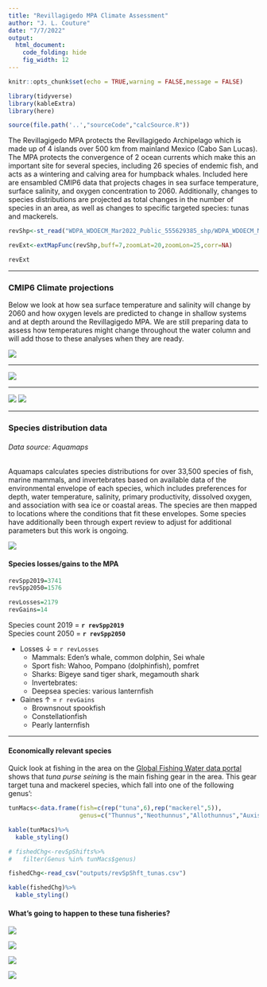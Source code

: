 ```yaml
---
title: "Revillagigedo MPA Climate Assessment"
author: "J. L. Couture"
date: "7/7/2022"
output:
  html_document:
    code_folding: hide
    fig_width: 12
---
```


```r

knitr::opts_chunk$set(echo = TRUE,warning = FALSE,message = FALSE)

library(tidyverse)
library(kableExtra)
library(here)

source(file.path('..',"sourceCode","calcSource.R"))

```

The Revillagigedo MPA protects the Revillagigedo Archipelago which is made up of 4 islands over 500 km from mainland Mexico (Cabo San Lucas). The MPA protects the convergence of 2 ocean currents which make this an important site for several species, including 26 species of endemic fish, and acts as a wintering and calving area for humpback whales. Included here are ensambled CMIP6 data that projects chages in sea surface temperature, surface salinity, and oxygen concentration to 2060. Additionally, changes to species distributions are projected as total changes in the number of species in an area, as well as changes to specific targeted species: tunas and mackerels.

```r

revShp<-st_read("WDPA_WDOECM_Mar2022_Public_555629385_shp/WDPA_WDOECM_Mar2022_Public_555629385_shp_0/WDPA_WDOECM_Mar2022_Public_555629385_shp-polygons.shp",quiet=TRUE)

revExt<-extMapFunc(revShp,buff=7,zoomLat=20,zoomLon=25,corr=NA)

revExt

```

***

### CMIP6 Climate projections

Below we look at how sea surface temperature and salinity will change by 2060 and how oxygen levels are predicted to change in shallow systems and at depth around the Revillagigedo MPA. We are still preparing data to assess how temperatures might change throughout the water column and will add those to these analyses when they are ready. 

![](outputs/noaaSST_rev.png)

***

![](outputs/noaaSSS_rev.png)

***

![](outputs/noaaO2shallow_rev.png)
![](outputs/noaaO2deep_rev.png)

***

### Species distribution data

###### *Data source: Aquamaps*

Aquamaps calculates species distributions for over 33,500 species of fish, marine mammals, and invertebrates based on available data of the environmental envelope of each species, which includes preferences for depth, water temperature, salinity, primary productivity, dissolved oxygen, and association with sea ice or coastal areas. The species are then mapped to locations where the conditions that fit these envelopes. Some species have additionally been through expert review to adjust for additional parameters but this work is ongoing. 

![](outputs/aqmap_dSR60_rev.png)

#### Species losses/gains to the MPA

```r
revSpp2019=3741
revSpp2050=1576

revLosses=2179
revGains=14

```

Species count 2019 = **`r revSpp2019`**  
Species count 2050 = **`r revSpp2050`**

* Losses &darr; = `r revLosses`
  * Mammals: Eden's whale, common dolphin, Sei whale
  * Sport fish: Wahoo, Pompano (dolphinfish), pomfret
  * Sharks: Bigeye sand tiger shark, megamouth shark
  * Invertebrates: 
  * Deepsea species: various lanternfish

* Gaines &uarr; = `r revGains`
  * Brownsnout spookfish
  * Constellationfish
  * Pearly lanternfish


*** 

#### Economically relevant species

Quick look at fishing in the area on the [Global Fishing Water data portal](https://globalfishingwatch.org/map/fishing-activity/udw-revillagigedo_mpa-public?latitude=17.32905138377592&longitude=-111.75727212017733&zoom=5.398953867584273&start=2021-06-13T00%3A00%3A00.000Z&end=2022-06-13T00%3A00%3A00.000Z&bivariateDataviews[0]=fishing-ais&bivariateDataviews[1]=vms&dvIn[0][id]=highlight-sar-match&dvIn[0][cfg][vis]=false&dvIn[1][id]=viirs&dvIn[1][cfg][vis]=false&dvIn[2][id]=presence&dvIn[2][cfg][vis]=false) shows that *tuna purse seining* is the main fishing gear in the area. This gear target tuna and mackerel species, which fall into one of the following genus':

```r

tunMacs<-data.frame(fish=c(rep("tuna",6),rep("mackerel",5)),
                    genus=c("Thunnus","Neothunnus","Allothunnus","Auxis","Euthynnus","Katsuwonus","Rastrelliger","Scomber","Acanthocybium","Grammatorcynus","Scomberomorus"))

kable(tunMacs)%>%
  kable_styling()

```

```r

# fishedChg<-revSpShifts%>%
#   filter(Genus %in% tunMacs$genus)

fishedChg<-read_csv("outputs/revSpShft_tunas.csv")

kable(fishedChg)%>%
  kable_styling()

```

#### What's going to happen to these tuna fisheries?

![](outputs/spShift_tun1.png)

![](outputs/spShift_tun2.png)

![](outputs/spShift_tun3.png)

![](outputs/spShift_tun4.png)
